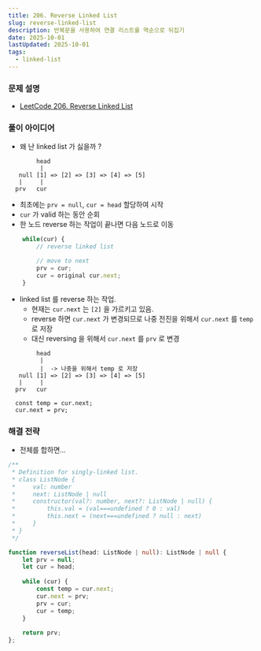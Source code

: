 ```yaml
---
title: 206. Reverse Linked List 
slug: reverse-linked-list
description: 반복문을 사용하여 연결 리스트를 역순으로 뒤집기 
date: 2025-10-01
lastUpdated: 2025-10-01
tags:
  - linked-list
---
```


### 문제 설명
- [LeetCode 206. Reverse Linked List](https://leetcode.com/problems/reverse-linked-list/)


### 풀이 아이디어
* 왜 난 linked list 가 싫을까 ?

```
        head
         |
   null [1] => [2] => [3] => [4] => [5]
   |     |
  prv   cur
```

* 최초에는 `prv = null`, `cur = head` 할당하여 시작
* `cur` 가 valid 하는 동안 순회
* 한 노드 reverse 하는 작업이 끝나면 다음 노드로 이동

```typescript
    while(cur) {
        // reverse linked list

        // move to next
        prv = cur;
        cur = original cur.next;
    }
```

* linked list 를  reverse  하는 작업.
    - 현재는 `cur.next` 는 `[2]` 을 가르키고 있음.
    - reverse 하면 `cur.next` 가 변경되므로 나중 전진을 위해서 `cur.next` 를 `temp` 로 저장
    - 대신 reversing 을 위해서 `cur.next` 를 `prv` 로 변경
```
        head
         |
         |  -> 나중을 위해서 temp 로 저장 
   null [1] => [2] => [3] => [4] => [5]
   |     |
  prv   cur

  const temp = cur.next;
  cur.next = prv;
```

### 해결 전략
* 전체를 합하면...

```typescript
/**
 * Definition for singly-linked list.
 * class ListNode {
 *     val: number
 *     next: ListNode | null
 *     constructor(val?: number, next?: ListNode | null) {
 *         this.val = (val===undefined ? 0 : val)
 *         this.next = (next===undefined ? null : next)
 *     }
 * }
 */

function reverseList(head: ListNode | null): ListNode | null {
    let prv = null;
    let cur = head;
    
    while (cur) {
        const temp = cur.next;
        cur.next = prv;
        prv = cur;
        cur = temp;
    }
    
    return prv;    
};
```
